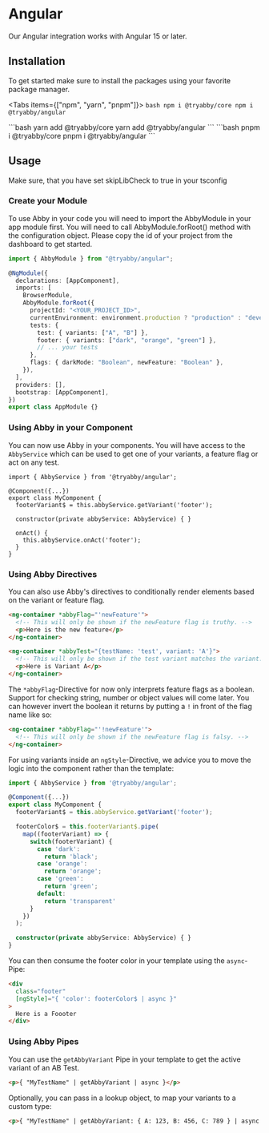
# Angular

Our Angular integration works with Angular 15 or later.

## Installation

To get started make sure to install the packages using your favorite package manager.

<Tabs items={["npm", "yarn", "pnpm"]}>
  <Tab>
    ```bash
    npm i @tryabby/core
    npm i @tryabby/angular
    ```
    </Tab>

  <Tab>
    ```bash
    yarn add @tryabby/core
    yarn add @tryabby/angular
    ```
</Tab>
  <Tab>
    ```bash
    pnpm i @tryabby/core
    pnpm i @tryabby/angular 
    ```
    </Tab>
</Tabs>

## Usage

<Callout>Make sure, that you have set skipLibCheck to true in your tsconfig</Callout>

### Create your Module

To use Abby in your code you will need to import the AbbyModule in your app module first. You will need to call AbbyModule.forRoot() method with the configuration object. Please copy the id of your project from the dashboard to get started.

```ts
import { AbbyModule } from "@tryabby/angular";

@NgModule({
  declarations: [AppComponent],
  imports: [
    BrowserModule,
    AbbyModule.forRoot({
      projectId: "<YOUR_PROJECT_ID>",
      currentEnvironment: environment.production ? "production" : "development",
      tests: {
        test: { variants: ["A", "B"] },
        footer: { variants: ["dark", "orange", "green"] },
        // ... your tests
      },
      flags: { darkMode: "Boolean", newFeature: "Boolean" },
    }),
  ],
  providers: [],
  bootstrap: [AppComponent],
})
export class AppModule {}
```

### Using Abby in your Component

You can now use Abby in your components. You will have access to the `AbbyService` which can be used to get one of your variants, a feature flag or act on any test.

```tsx
import { AbbyService } from '@tryabby/angular';

@Component({...})
export class MyComponent {
  footerVariant$ = this.abbyService.getVariant('footer');

  constructor(private abbyService: AbbyService) { }

  onAct() {
    this.abbyService.onAct('footer');
  }
}
```

### Using Abby Directives

You can also use Abby's directives to conditionally render elements based on the variant or feature flag.

```html
<ng-container *abbyFlag="'newFeature'">
  <!-- This will only be shown if the newFeature flag is truthy. -->
  <p>Here is the new feature</p>
</ng-container>

<ng-container *abbyTest="{testName: 'test', variant: 'A'}">
  <!-- This will only be shown if the test variant matches the variant. -->
  <p>Here is Variant A</p>
</ng-container>
```

The `*abbyFlag`-Directive for now only interprets feature flags as a boolean. Support for checking string, number or object values will come later.
You can however invert the boolean it returns by putting a `!` in front of the flag name like so:
```html
<ng-container *abbyFlag="'!newFeature'">
  <!-- This will only be shown if the newFeature flag is falsy. -->
</ng-container>
```

For using variants inside an `ngStyle`-Directive, we advice you to move the logic into the component rather than the template:
```ts
import { AbbyService } from '@tryabby/angular';

@Component({...})
export class MyComponent {
  footerVariant$ = this.abbyService.getVariant('footer');

  footerColor$ = this.footerVariant$.pipe(
    map((footerVariant) => {
      switch(footerVariant) {
        case 'dark':
          return 'black';
        case 'orange': 
          return 'orange';
        case 'green':
          return 'green';
        default:
          return 'transparent'
      }
    })
  );

  constructor(private abbyService: AbbyService) { }
}
```
You can then consume the footer color in your template using the `async`-Pipe:
```html
<div
  class="footer"
  [ngStyle]="{ 'color': footerColor$ | async }"
>
  Here is a Foooter
</div>
```

### Using Abby Pipes

You can use the `getAbbyVariant` Pipe in your template to get the active variant of an AB Test.
```html
<p>{ "MyTestName" | getAbbyVariant | async }</p>
```

Optionally, you can pass in a lookup object, to map your variants to a custom type:
```html
<p>{ "MyTestName" | getAbbyVariant: { A: 123, B: 456, C: 789 } | async }</p>
```
